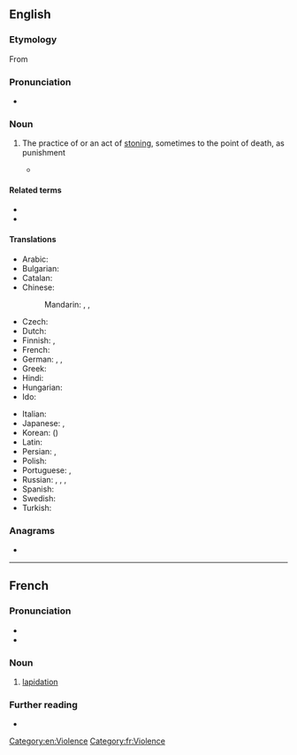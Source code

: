 ==English==
{{wikipedia}}

===Etymology===
From {{etyl|la|en}} {{m|la|lapis||stone}}

===Pronunciation===
* {{IPA|en|/ˌlæpɪˈdeɪʃən/}}

===Noun===
{{en-noun|~}}

# {{lb|en|legal}} The practice of or an act of [[stoning]], sometimes to the point of death, as punishment
#* {{quote-journal|en|title=International Women’s Day, another day of repression for women|work=亚州新闻|date=Mar 6, 2007|passage=The five women on trial were almost all activists for the full repeal (not just a moratorium) of '''lapidation''', ie stoning, from Iran’s law books.}}

====Related terms====
* {{l|en|dilapidated}}
* {{l|en|lapidate}}

====Translations====
{{trans-top|act of stoning, sometimes to the point of death}}
* Arabic: {{t|ar|رَجْم|m}}
* Bulgarian: {{t|bg|пребиване с камъни}}
* Catalan: {{t+|ca|lapidació|f}}
* Chinese:
*: Mandarin: {{t+|cmn|石刑|tr=shíxíng|sc=Hani}}, {{t|cmn|投石刑|tr=tóushíxíng|sc=Hani}}, {{t|cmn|投石|tr=tóushí|sc=Hani}}
* Czech: {{t|cs|kamenování}}
* Dutch: {{t+|nl|steniging|f}}
* Finnish: {{t+|fi|kivittäminen}}, {{t+|fi|kivitys}}
* French: {{t+|fr|lapidation|f}}
* German: {{t+|de|Steinigung|f}}, {{qualifier|from Arabic}} {{t|de|Radschm|m}}, {{t|de|Lapidation|f}}
* Greek: {{t+|el|λιθοβολισμός|m}}
* Hindi: {{t-needed|hi}}
* Hungarian: {{t|hu|megkövezés}}
* Ido: {{t|io|ston-agar}}
{{trans-mid}}
* Italian: {{t+|it|lapidazione|f}}
* Japanese: {{t|ja|石打ち|tr=いしうち, ishi-uchi}}, {{t|ja|石撃ち|tr=いしうち, ishi-uchi}}
* Korean: {{t|ko|투석형}} ({{t|ko|投石刑|sc=Hani}})
* Latin: {{t|la|lapidatio|f}}
* Persian: {{t+|fa|سنگسار|tr=sangsâr}}, {{t+|fa|رجم|tr=rajm}}
* Polish: {{t+|pl|ukamienowanie|n}}
* Portuguese: {{t|pt|lapidação|f}}, {{t|pt|apedrejamento}}
* Russian: {{t|ru|побива́ние камня́ми|n}}, {{t|ru|забра́сывание камня́ми|n}}, {{t|ru|лапида́ция|f}}, {{qualifier|from Arabic}} {{t|ru|раджм|m}}
* Spanish: {{t+|es|lapidación|f}}
* Swedish: {{t+|sv|stening|c}}
* Turkish: {{t+|tr|recm}}
{{trans-bottom}}

===Anagrams===
* {{anagrams|en|a=aadiilnopt|palatinoid}}

[[Category:en:Violence]]
[[Category:fr:Violence]]

----

==French==

===Pronunciation===
* {{fr-IPA}}
* {{audio|fr|LL-Q150 (fra)-Benoît Prieur-lapidation.wav|Audio}}

===Noun===
{{fr-noun|f}}

# [[#English|lapidation]]

===Further reading===
* {{R:TLFi}}